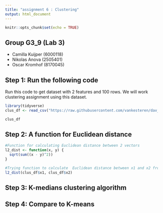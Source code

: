 ---
title: "assignment 6 : Clustering"
output: html_document
---

```{r setup, include=FALSE}
knitr::opts_chunk$set(echo = TRUE)
```

## Group G3_9 (Lab 3)

-   Camilla Kuijper (6000118)
-   Nikolas Anova (2505401)
-   Oscar Kromhof (8170045)

## Step 1:  Run the following code

Run this code to get dataset with 2 features and 100 rows. We will work clustering assignment using this dataset. 

```{r , echo=TRUE, results='hide', message=FALSE}
library(tidyverse)
clus_df <- read_csv("https://raw.githubusercontent.com/vankesteren/dav_practicals/master/12_Unsupervised_learning_Clustering/data/clusterdata.csv")

```

```{r, echo=FALSE }
clus_df
```

## Step 2: A function for Euclidean distance

```{r , echo=TRUE, results='hide', message=FALSE}
#Function for calculating Euclidean distance between 2 vectors
l2_dist <- function(x, y) {
  sqrt(sum((x - y)^2))
}
```


```{r, echo=TRUE }
#Trying function to calculate  Euclidean distance between x1 and x2 from clus_df dataset
l2_dist(clus_df$x1, clus_df$x2)
```


## Step 3: K-medians clustering algorithm



## Step 4: Compare to K-means


